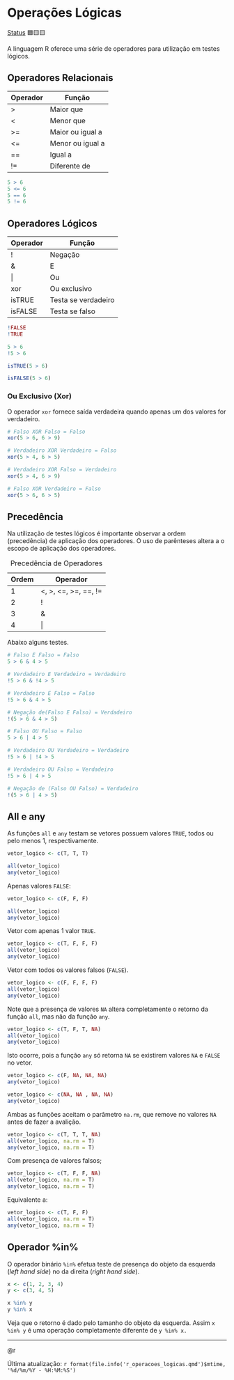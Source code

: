 # Operações Lógicas

[Status](convencoes.html#status-do-material) 🟦🟨🟨

A linguagem R oferece uma série de operadores para utilização em testes lógicos.

## Operadores Relacionais

| Operador | Função           |
|----------|------------------|
| \>       | Maior que        |
| \<       | Menor que        |
| \>=      | Maior ou igual a |
| \<=      | Menor ou igual a |
| ==       | Igual a          |
| !=       | Diferente de     |

```r
5 > 6
5 <= 6
5 == 6
5 != 6
```

## Operadores Lógicos

| Operador | Função              |
|----------|---------------------|
| !        | Negação             |
| &        | E                   |
| \|       | Ou                  |
| xor      | Ou exclusivo        |
| isTRUE   | Testa se verdadeiro |
| isFALSE  | Testa se falso      |

```r
!FALSE
!TRUE

5 > 6
!5 > 6

isTRUE(5 > 6)

isFALSE(5 > 6)
```

### Ou Exclusivo (Xor)

O operador `xor` fornece saída verdadeira quando apenas um dos valores for verdadeiro.

```r
# Falso XOR Falso = Falso
xor(5 > 6, 6 > 9)

# Verdadeiro XOR Verdadeiro = Falso
xor(5 > 4, 6 > 5)

# Verdadeiro XOR Falso = Verdadeiro
xor(5 > 4, 6 > 9)

# Falso XOR Verdadeiro = Falso
xor(5 > 6, 6 > 5)

```

## Precedência

Na utilização de testes lógicos é importante observar a ordem (precedência) de aplicação dos operadores. O uso de parênteses altera a o escopo de aplicação dos operadores.

| Ordem | Operador                 |
|-------|--------------------------|
| 1     | \<, \>, \<=, \>=, ==, != |
| 2     | !                        |
| 3     | &                        |
| 4     | \|                       |

: Precedência de Operadores

Abaixo alguns testes.

```r
# Falso E Falso = Falso
5 > 6 & 4 > 5

# Verdadeiro E Verdadeiro = Verdadeiro
!5 > 6 & !4 > 5

# Verdadeiro E Falso = Falso
!5 > 6 & 4 > 5

# Negação de(Falso E Falso) = Verdadeiro
!(5 > 6 & 4 > 5)
```

```r
# Falso OU Falso = Falso
5 > 6 | 4 > 5

# Verdadeiro OU Verdadeiro = Verdadeiro
!5 > 6 | !4 > 5

# Verdadeiro OU Falso = Verdadeiro
!5 > 6 | 4 > 5

# Negação de (Falso OU Falso) = Verdadeiro
!(5 > 6 | 4 > 5)

```

## All e any

As funções `all` e `any` testam se vetores possuem valores `TRUE`, todos ou pelo menos 1, respectivamente.

```r
vetor_logico <- c(T, T, T)

all(vetor_logico)
any(vetor_logico)
```

Apenas valores `FALSE`:

```r
vetor_logico <- c(F, F, F)

all(vetor_logico)
any(vetor_logico)
```

Vetor com apenas 1 valor `TRUE`.

```r
vetor_logico <- c(T, F, F, F)
all(vetor_logico)
any(vetor_logico)
```

Vetor com todos os valores falsos (`FALSE`).

```r
vetor_logico <- c(F, F, F, F)
all(vetor_logico)
any(vetor_logico)
```

Note que a presença de valores `NA` altera completamente o retorno da função `all`, mas não da função `any`.

```r
vetor_logico <- c(T, F, T, NA)
all(vetor_logico)
any(vetor_logico)
```

Isto ocorre, pois a função `any` só retorna `NA` se existirem valores `NA` e `FALSE` no vetor.

```r
vetor_logico <- c(F, NA, NA, NA)
any(vetor_logico)

vetor_logico <- c(NA, NA , NA, NA)
any(vetor_logico)
```

Ambas as funções aceitam o parâmetro `na.rm`, que remove no valores `NA` antes de fazer a avalição.

```r
vetor_logico <- c(T, T, T, NA)
all(vetor_logico, na.rm = T)
any(vetor_logico, na.rm = T)
```

Com presença de valores falsos;

```r
vetor_logico <- c(T, F, F, NA)
all(vetor_logico, na.rm = T)
any(vetor_logico, na.rm = T)
```

Equivalente a:

```r
vetor_logico <- c(T, F, F)
all(vetor_logico, na.rm = T)
any(vetor_logico, na.rm = T)
```

## Operador %in%

O operador binário `%in%` efetua teste de presença do objeto da esquerda (*left hand side*) no da direita (*right hand side*).

```r
x <- c(1, 2, 3, 4)
y <- c(3, 4, 5)

x %in% y
y %in% x
```

Veja que o retorno é dado pelo tamanho do objeto da esquerda. Assim `x %in% y` é uma operação completamente diferente de `y %in% x.`

------------------------------------------------------------------------

@r

Última atualização: `r format(file.info('r_operacoes_logicas.qmd')$mtime, '%d/%m/%Y - %H:%M:%S')`

